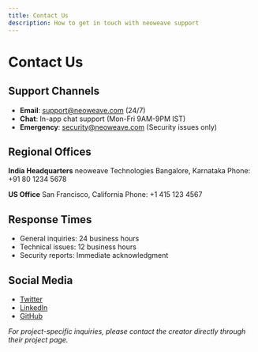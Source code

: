 ```yaml
---
title: Contact Us
description: How to get in touch with neoweave support
---
```


# Contact Us

## Support Channels
- **Email**: support@neoweave.com (24/7)
- **Chat**: In-app chat support (Mon-Fri 9AM-9PM IST)
- **Emergency**: security@neoweave.com (Security issues only)

## Regional Offices
**India Headquarters**
neoweave Technologies
Bangalore, Karnataka
Phone: +91 80 1234 5678

**US Office**
San Francisco, California
Phone: +1 415 123 4567

## Response Times
- General inquiries: 24 business hours
- Technical issues: 12 business hours
- Security reports: Immediate acknowledgment

## Social Media
- [Twitter](https://twitter.com/neoweave)
- [LinkedIn](https://linkedin.com/company/neoweave)
- [GitHub](https://github.com/neoweave)

*For project-specific inquiries, please contact the creator directly through their project page.*